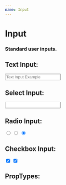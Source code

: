 ```yaml
---
name: Input
---
```




# Input
### Standard user inputs.

## Text Input:
<Playground>
	<Input type="text" label="Text Input" placeholder="Text Input Example" />
</Playground>

## Select Input:

<Playground>
	<Input type="select" label="Select Example" options={{A:'Option #1', B:'Option #2', C:'Option #3'}} />
</Playground>

## Radio Input:

<Playground>
	<Input type="radio" label="Radio Button 1 Long Label With Multiple Lines of Text" id="radio-button-id-1" name="radio-button-name" />
	<Input type="radio" label="Radio Button 2" id="radio-button-id-2" name="radio-button-name" checked="false" />
	<Input type="radio" label="Radio Button 3" id="radio-button-id-3" name="radio-button-name" checked="false" />
</Playground>

## Checkbox Input:

<Playground>
	<Input type="checkbox" label="Checkbox 1" id="checkbox-id-1" name="checkbox-name" checked="true" />
	<Input type="checkbox" label="Checkbox 2 Long Label With Multiple Lines of Text" id="checkbox-id-2" name="checkbox-name" checked="false" />
</Playground>

## PropTypes:

<PropsTable of={Input} />
